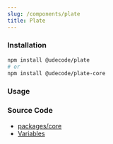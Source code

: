 ```yaml
---
slug: /components/plate
title: Plate
---
```


### Installation

```bash npm2yarn
npm install @udecode/plate
# or
npm install @udecode/plate-core
```

### Usage


<PlateSandpack />

### Source Code

- [packages/core](https://github.com/udecode/plate/tree/main/packages/core/src)
- [Variables](https://github.com/udecode/plate/blob/main/examples/docusaurus/src/live/live.tsx)
